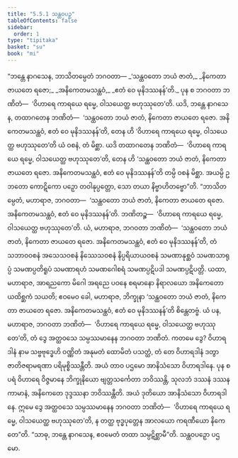 ```yaml
---
title: "5.5.1 သန္ထဝပဉှ"
tableOfContents: false
sidebar:
  order: 1
type: "tipitaka"
basket: "su"
book: "mi"
---
```



<DynamicBreadcrumb />

<Division number="160" book="mi">

<Paragraph number="942" book="mi">
“ဘန္တေ နာဂသေန, ဘာသိတမ္ပေတံ ဘဂဝတာ—
</Paragraph>

<Paragraph number="943" type="verses" book="mi">
_‘သန္ထဝတော ဘယံ ဇာတံ,_  
_နိကေတာ ဇာယတေ ရဇော;_  
_အနိကေတမသန္ထဝံ,_  
_ဧတံ ဝေ မုနိဒဿနန်’တိ._  

</Paragraph>

<Paragraph number="944" book="mi">
ပုန စ ဘဂဝတာ ဘဏိတံ—  ‘ဝိဟာရေ ကာရယေ ရမ္မေ, ဝါသယေတ္ထ ဗဟုဿုတေ’တိ. ယဒိ, ဘန္တေ နာဂသေန, တထာဂတေန ဘဏိတံ—  ‘သန္ထဝတော ဘယံ ဇာတံ, နိကေတာ ဇာယတေ ရဇော. အနိကေတမသန္ထဝံ, ဧတံ ဝေ မုနိဒဿနန်’တိ, တေန ဟိ ‘ဝိဟာရေ ကာရယေ ရမ္မေ, ဝါသယေတ္ထ ဗဟုဿုတေ’တိ ယံ ဝစနံ, တံ မိစ္ဆာ. ယဒိ တထာဂတေန ဘဏိတံ—  ‘ဝိဟာရေ ကာရယေ ရမ္မေ, ဝါသယေတ္ထ ဗဟုဿုတေ’တိ, တေန ဟိ ‘သန္ထဝတော ဘယံ ဇာတံ, နိကေတာ ဇာယတေ ရဇော. အနိကေတမသန္ထဝံ, ဧတံ ဝေ မုနိဒဿနန်’တိ တမ္ပိ ဝစနံ မိစ္ဆာ. အယမ္ပိ ဥဘတော ကောဋိကော ပဉှော တဝါနုပ္ပတ္တော, သော တယာ နိဗ္ဗာဟိတဗ္ဗော”တိ.
</Paragraph>

<Paragraph number="945" book="mi">
“ဘာသိတမ္ပေတံ, မဟာရာဇ, ဘဂဝတာ—  ‘သန္ထဝတော ဘယံ ဇာတံ, နိကေတာ ဇာယတေ ရဇော. အနိကေတမသန္ထဝံ, ဧတံ ဝေ မုနိဒဿနန်’တိ. ဘဏိတဉ္စ—  ‘ဝိဟာရေ ကာရယေ ရမ္မေ, ဝါသယေတ္ထ ဗဟုဿုတေ’တိ. ယံ, မဟာရာဇ, ဘဂဝတာ ဘဏိတံ—  ‘သန္ထဝတော ဘယံ ဇာတံ, နိကေတာ ဇာယတေ ရဇော. အနိကေတမသန္ထဝံ, ဧတံ ဝေ မုနိဒဿနန်’တိ, တံ သဘာဝဝစနံ အသေသဝစနံ နိဿေသဝစနံ နိပ္ပရိယာယဝစနံ သမဏာနုစ္ဆဝံ သမဏသာရုပ္ပံ သမဏပ္ပတိရူပံ သမဏာရဟံ သမဏဂေါစရံ သမဏပ္ပဋိပဒါ သမဏပ္ပဋိပတ္တိ. ယထာ, မဟာရာဇ, အာရညကော မိဂေါ အရညေ ပဝနေ စရမာနော နိရာလယော အနိကေတော ယထိစ္ဆကံ သယတိ; ဧဝမေဝ ခေါ, မဟာရာဇ, ဘိက္ခုနာ ‘သန္ထဝတော ဘယံ ဇာတံ, နိကေတာ ဇာယတေ ရဇော. အနိကေတမသန္ထဝံ, ဧတံ ဝေ မုနိဒဿနန်’တိ စိန္တေတဗ္ဗံ.
</Paragraph>

<Paragraph number="946" book="mi">
ယံ ပန, မဟာရာဇ, ဘဂဝတာ ဘဏိတံ—  ‘ဝိဟာရေ ကာရယေ ရမ္မေ, ဝါသယေတ္ထ ဗဟုဿုတေ’တိ, တံ ဒွေ အတ္ထဝသေ သမ္ပဿမာနေန ဘဂဝတာ ဘဏိတံ. ကတမေ ဒွေ? ဝိဟာရဒါနံ နာမ သဗ္ဗဗုဒ္ဓေဟိ ဝဏ္ဏိတံ အနုမတံ ထောမိတံ ပသတ္ထံ, တံ တေ ဝိဟာရဒါနံ ဒတွာ ဇာတိဇရာမရဏာ ပရိမုစ္စိဿန္တီတိ. အယံ တာဝ ပဌမော အာနိသံသော ဝိဟာရဒါနေ.
</Paragraph>

<Paragraph number="947" book="mi">
ပုန စပရံ ဝိဟာရေ ဝိဇ္ဇမာနေ ဘိက္ခုနိယော ဗျတ္တသင်္ကေတာ ဘဝိဿန္တိ, သုလဘံ ဒဿနံ ဒဿနကာမာနံ, အနိကေတေ ဒုဒ္ဒဿနာ ဘဝိဿန္တီတိ. အယံ ဒုတိယော အာနိသံသော ဝိဟာရဒါနေ. ဣမေ ဒွေ အတ္ထဝသေ သမ္ပဿမာနေန ဘဂဝတာ ဘဏိတံ—  ‘ဝိဟာရေ ကာရယေ ရမ္မေ, ဝါသယေတ္ထ ဗဟုဿုတေ’တိ, န တတ္ထ ဗုဒ္ဓပုတ္တေန အာလယော ကရဏီယော နိကေတေ”တိ. “သာဓု, ဘန္တေ နာဂသေန, ဧဝမေတံ တထာ သမ္ပဋိစ္ဆာမီ”တိ.

</Paragraph>
</Division>

<Paragraph number="948" type="center" book="mi">
သန္ထဝပဉှော ပဌမော.
</Paragraph>